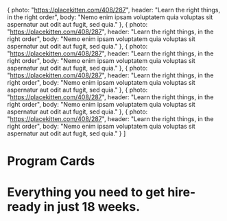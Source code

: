 

  {
    photo: "https://placekitten.com/408/287",
    header: "Learn the right things, in the right order",
    body: "Nemo enim ipsam voluptatem quia voluptas sit aspernatur aut odit aut fugit, sed quia."
  },
  {
    photo: "https://placekitten.com/408/287",
    header: "Learn the right things, in the right order",
    body: "Nemo enim ipsam voluptatem quia voluptas sit aspernatur aut odit aut fugit, sed quia."
  },
  {
    photo: "https://placekitten.com/408/287",
    header: "Learn the right things, in the right order",
    body: "Nemo enim ipsam voluptatem quia voluptas sit aspernatur aut odit aut fugit, sed quia."
  },
    {
    photo: "https://placekitten.com/408/287",
    header: "Learn the right things, in the right order",
    body: "Nemo enim ipsam voluptatem quia voluptas sit aspernatur aut odit aut fugit, sed quia."
  },
  {
    photo: "https://placekitten.com/408/287",
    header: "Learn the right things, in the right order",
    body: "Nemo enim ipsam voluptatem quia voluptas sit aspernatur aut odit aut fugit, sed quia."
  },
  {
    photo: "https://placekitten.com/408/287",
    header: "Learn the right things, in the right order",
    body: "Nemo enim ipsam voluptatem quia voluptas sit aspernatur aut odit aut fugit, sed quia."
  }
]


<Meta title="Cards" />

# Program Cards

<Canvas>
  <Story name="Program Cards">
    <div className="card_list">
      <h1>Everything you need to get hire-ready in just 18 weeks.</h1>
      <CardList content={content} columns={columns} />
    </div>
  </Story>
</Canvas>